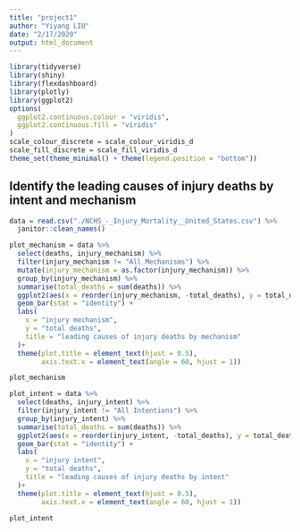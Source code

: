 ```yaml
---
title: "project1"
author: "Yiyang LIU"
date: "2/17/2020"
output: html_document
---
```


```r
library(tidyverse)
library(shiny)
library(flexdashboard)
library(plotly)
library(ggplot2)
options(
  ggplot2.continuous.colour = "viridis",
  ggplot2.continuous.fill = "viridis"
)
scale_colour_discrete = scale_colour_viridis_d
scale_fill_discrete = scale_fill_viridis_d
theme_set(theme_minimal() + theme(legend.position = "bottom"))
```

##  Identify the leading causes of injury deaths by intent and mechanism


```r
data = read.csv("./NCHS_-_Injury_Mortality__United_States.csv") %>% 
  janitor::clean_names()

plot_mechanism = data %>% 
  select(deaths, injury_mechanism) %>% 
  filter(injury_mechanism != "All Mechanisms") %>% 
  mutate(injury_mechanism = as.factor(injury_mechanism)) %>% 
  group_by(injury_mechanism) %>% 
  summarise(total_deaths = sum(deaths)) %>%
  ggplot2(aes(x = reorder(injury_mechanism, -total_deaths), y = total_deaths))+
  geom_bar(stat = "identity") +
  labs(
    x = "injury mechanism",
    y = "total deaths",
    title = "leading causes of injury deaths by mechanism"
  )+
  theme(plot.title = element_text(hjust = 0.5),
        axis.text.x = element_text(angle = 60, hjust = 1))

plot_mechanism

plot_intent = data %>% 
  select(deaths, injury_intent) %>% 
  filter(injury_intent != "All Intentions") %>% 
  group_by(injury_intent) %>% 
  summarise(total_deaths = sum(deaths)) %>% 
  ggplot2(aes(x = reorder(injury_intent, -total_deaths), y = total_deaths))+
  geom_bar(stat = "identity") +
  labs(
    x = "injury intent",
    y = "total deaths",
    title = "leading causes of injury deaths by intent"
  )+
  theme(plot.title = element_text(hjust = 0.5),
        axis.text.x = element_text(angle = 60, hjust = 1))

plot_intent
```




